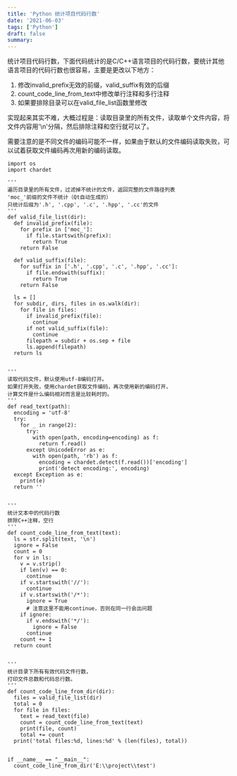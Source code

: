 ```yaml
---
title: 'Python 统计项目代码行数'
date: '2021-06-03'
tags: ['Python']
draft: false
summary: 
---
```


统计项目代码行数，下面代码统计的是C/C++语言项目的代码行数，要统计其他语言项目的代码行数也很容易，主要是更改以下地方：
1. 修改invalid_prefix无效的前缀，valid_suffix有效的后缀
2. count_code_line_from_text中修改单行注释和多行注释
3. 如果要排除目录可以在valid_file_list函数里修改

实现起来其实不难，大概过程是：读取目录里的所有文件，读取单个文件内容，将文件内容用'\n'分隔，然后排除注释和空行就可以了。

需要注意的是不同文件的编码可能不一样，如果由于默认的文件编码读取失败，可以试着获取文件编码再次用新的编码读取。

```
import os
import chardet

'''
遍历目录里的所有文件，过滤掉不统计的文件，返回完整的文件路径列表
'moc_'前缀的文件不统计（Qt自动生成的）
只统计后缀为'.h', '.cpp', '.c', '.hpp', '.cc'的文件
'''
def valid_file_list(dir):
  def invalid_prefix(file):
    for prefix in ['moc_']:
      if file.startswith(prefix):
        return True
    return False

  def valid_suffix(file):
    for suffix in ['.h', '.cpp', '.c', '.hpp', '.cc']:
      if file.endswith(suffix):
        return True
    return False

  ls = []
  for subdir, dirs, files in os.walk(dir):
    for file in files:
      if invalid_prefix(file):
        continue
      if not valid_suffix(file):
        continue
      filepath = subdir + os.sep + file  
      ls.append(filepath)
  return ls


'''
读取代码文件，默认使用utf-8编码打开。
如果打开失败，使用chardet获取文件编码，再次使用新的编码打开，
计算文件是什么编码相对而言是比较耗时的。
'''
def read_text(path):
  encoding = 'utf-8'
  try:
    for _ in range(2):
      try:
        with open(path, encoding=encoding) as f:
          return f.read()
      except UnicodeError as e:
        with open(path, 'rb') as f:
          encoding = chardet.detect(f.read())['encoding']
          print('detect encoding:', encoding)
  except Exception as e:
    print(e)
  return ''


'''
统计文本中的代码行数
排除C++注释，空行
'''
def count_code_line_from_text(text):
  ls = str.split(text, '\n')
  ignore = False
  count = 0
  for v in ls:
    v = v.strip()
    if len(v) == 0:
      continue
    if v.startswith('//'):
      continue
    if v.startswith('/*'):
      ignore = True
      # 注意这里不能用continue，否则在同一行会出问题
    if ignore:
      if v.endswith('*/'):
        ignore = False
      continue
    count += 1
  return count


'''
统计目录下所有有效代码文件行数，
打印文件总数和代码总行数。
'''
def count_code_line_from_dir(dir):
  files = valid_file_list(dir)
  total = 0
  for file in files:
    text = read_text(file)
    count = count_code_line_from_text(text)
    print(file, count)
    total += count
  print('total files:%d, lines:%d' % (len(files), total))


if __name__ == "__main__":
  count_code_line_from_dir('E:\\project\\test')

  
```